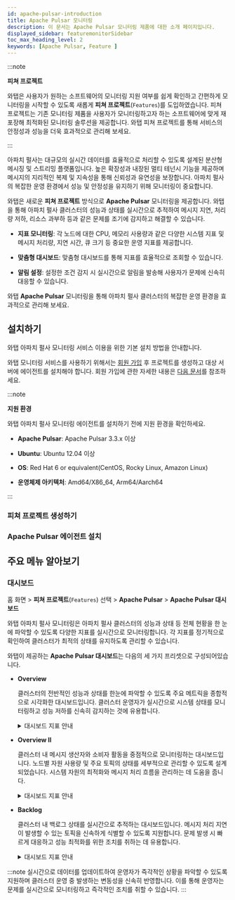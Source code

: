```yaml
---
id: apache-pulsar-introduction
title: Apache Pulsar 모니터링
description: 이 문서는 Apache Pulsar 모니터링 제품에 대한 소개 페이지입니다.
displayed_sidebar: featuremonitorSidebar
toc_max_heading_level: 2
keywords: [Apache Pulsar, Feature ]
---
```


:::note

**피쳐 프로젝트**<ScrollToLink anchor='feature-project' />

와탭은 사용자가 원하는 소프트웨어의 모니터링 지원 여부를 쉽게 확인하고 간편하게 모니터링을 시작할 수 있도록 새롭게 **피쳐 프로젝트**(<code class='Features'>Features</code>)를 도입하였습니다. 피쳐 프로젝트는 기존 모니터링 제품을 사용자가 모니터링하고자 하는 소프트웨어에 맞게 재포장해 최적화된 모니터링 솔루션을 제공합니다. 와탭 피쳐 프로젝트를 통해 서비스의 안정성과 성능을 더욱 효과적으로 관리해 보세요. 

:::

아파치 펄사는 대규모의 실시간 데이터를 효율적으로 처리할 수 있도록 설계된 분산형 메시징 및 스트리밍 플랫폼입니다. 높은 확장성과 내장된 멀티 테넌시 기능을 제공하며 메시지의 지리적인 복제 및 지속성을 통해 신뢰성과 유연성을 보장합니다. 아파치 펄사의 복잡한 운영 환경에서 성능 및 안정성을 유지하기 위해 모니터링이 중요합니다. 

와탭은 새로운 **피쳐 프로젝트** 방식으로 **Apache Pulsar** 모니터링을 제공합니다. 와탭을 통해 아파치 펄사 클러스터의 성능과 상태를 실시간으로 추적하여 메시지 지연, 처리량 저하, 리소스 과부하 등과 같은 문제를 조기에 감지하고 해결할 수 있습니다. 

* **지표 모니터링**:  각 노드에 대한 CPU, 메모리 사용량과 같은 다양한 시스템 지표 및 메시지 처리량, 지연 시간, 큐 크기 등 중요한 운영 지표를 제공합니다. 

* **맞춤형 대시보드**: 맞춤형 대시보드를 통해 지표를 효율적으로 조회할 수 있습니다.

* **알림 설정**: 설정한 조건 감지 시 실시간으로 알림을 발송해 사용자가 문제에 신속히 대응할 수 있습니다.

와탭 **Apache Pulsar** 모니터링을 통해 아파치 펄사 클러스터의 복잡한 운영 환경을 효과적으로 관리해 보세요. 


## 설치하기 

와탭 아파치 펄사 모니터링 서비스 이용을 위한 기본 설치 방법을 안내합니다. 

와탭 모니터링 서비스를 사용하기 위해서는 [회원 가입](https://www.whatap.io/ko/signup/) 후 프로젝트를 생성하고 대상 서버에 에이전트를 설치해야 합니다. 회원 가입에 관한 자세한 내용은 [다음 문서](../account/account-manage)를 참조하세요. 

:::note 

**지원 환경**<ScrollToLink anchor='apache-pulsar-supported-env' />

와탭 아파치 펄사 모니터링 에이전트를 설치하기 전에 지원 환경을 확인하세요. 

* **Apache Pulsar**: Apache Pulsar 3.3.x 이상 

* **Ubuntu**: Ubuntu 12.04 이상

* **OS**: Red Hat 6 or equivalent(CentOS, Rocky Linux, Amazon Linux)

* **운영체제 아키텍처**: Amd64/X86_64, Arm64/Aarch64

:::

### 피쳐 프로젝트 생성하기 


<Createprojectintrov2 />

### Apache Pulsar 에이전트 설치

<InstallFeature name='Apache Pulsar 에이전트 설치' />


## 주요 메뉴 알아보기 

### 대시보드 

홈 화면 > **피쳐 프로젝트**(<code class='Features'>Features</code>) 선택 > **Apache Pulsar** > **Apache Pulsar 대시보드**

와탭 아파치 펄사 모니터링은 아파치 펄사 클러스터의 성능과 상태 등 전체 현황을 한 눈에 파악할 수 있도록 다양한 지표를 실시간으로 모니터링합니다. 각 지표를 정기적으로 확인하여 클러스터가 최적의 상태를 유지하도록 관리할 수 있습니다. 

와탭이 제공하는 **Apache Pulsar 대시보드**는 다음의 세 가지 프리셋으로 구성되어있습니다.

* **Overview** 

  클러스터의 전반적인 성능과 상태를 한눈에 파악할 수 있도록 주요 메트릭을 종합적으로 시각화한 대시보드입니다. 클러스터 운영자가 실시간으로 시스템 상태를 모니터링하고 성능 저하를 신속히 감지하는 것에 유용합니다.

  <details>
  <summary>대시보드 지표 안내 </summary>

  ##### 대시보드 상단 요약 정보

  * **CPU**: 클러스터에서 사용 중인 CPU 코어의 수를 표시합니다.

  * **Memory**: 클러스터에서 사용 중인 총 메모리 용량과 현재 메모리 사용량을 나타냅니다.

  * **ZooKeeper**: 현재 운영 중인 ZooKeeper 인스턴스의 수와 가용 상태를 보여줍니다.

  * **Broker**: 활성화된 브로커의 수와 상태를 표시합니다.

  * **Bookies**: 아파치 펄사에서 사용하는 BookKeeper 노드(Bookies)의 수와 상태를 나타냅니다.

  * **Broker Storage Size**: 브로커에 저장된 데이터의 총 용량을 보여줍니다.

  * **Backlog**: 처리되지 않은 메시지의 총 크기를 표시하여 메시지 처리의 지연 상태를 파악할 수 있습니다.

  ##### 성능 그래프 

  * **Messaging Storage**: 시간에 따른 메시지 저장소 사용량을 표시하여 저장소 용량 변동성을 추적합니다.

  * **Message Rate(msg/s)**: 초당 처리되는 메시지 수를 그래프로 보여주며, 클러스터의 메시지 처리 속도를 모니터링합니다.

  * **Messaging Backlog**: 시간 경과에 따라 처리되지 않고 대기 중인 메시지의 수를 시각화하여, 메시지 처리 지연을 신속히 파악할 수 있습니다.

  * **Throughput(bytes/s)**: 초당 처리된 데이터의 양을 나타내며, 클러스터의 데이터 처리 능력을 평가합니다.

  * **Replication Backlog**: 다른 데이터 센터로 복제되지 않고 대기 중인 메시지의 수를 보여줍니다.

  * **Replication Throughput**: 데이터 복제 과정에서 초당 처리되는 데이터 양을 나타냅니다.

  * **Replication Rate**: 복제 메시지의 전송 속도를 보여줍니다.

  * **Subscription Unacked Messages**: 구독된 메시지 중 아직 확인되지 않은(Unacked) 메시지의 수를 나타냅니다.

  ##### 상위 10개 항목 백로그

  * **Top 10 topics backlog**: 백로그가 가장 많은 상위 10개의 토픽을 나열하여 메시지 지연 원인을 분석할 수 있습니다.

  * **Top 10 Replication Backlog**: 복제 백로그가 가장 많은 상위 10개의 항목을 나열하여 복제 지연 문제를 파악할 수 있습니다.

  </details>


* **Overview II**

  클러스터 내 메시지 생산자와 소비자 활동을 중점적으로 모니터링하는 대시보드입니다. 노드별 자원 사용량 및 주요 토픽의 상태를 세부적으로 관리할 수 있도록 설계되었습니다. 시스템 자원의 최적화와 메시지 처리 흐름을 관리하는 데 도움을 줍니다.

  <details>
  <summary>대시보드 지표 안내 </summary>

  * **Consumers Count**: 현재 클러스터에서 활성화된 컨슈머의 수를 실시간으로 표시하며, 메시지 소비 활동을 모니터링하고 컨슈머 수의 변동이 시스템에 미치는 영향을 분석할 수 있습니다.

  * **Producers Count**: 현재 클러스터에서 활성화된 프로듀서의 수를 실시간으로 표시하며, 메시지 생산 활동을 모니터링하고 프로듀서 수의 변화가 메시지 생산 속도에 미치는 영향을 분석할 수 있습니다.

  * **Messages In**: 클러스터에 인입되는 메시지 수를 시간에 따라 표시하며, 메시지 인입 속도를 모니터링하여 시스템 부하를 예측하고 트래픽 변동을 파악하는 데 도움을 줍니다.
  
  * **Subscriptions Count**: 클러스터에서 활성화된 구독의 수를 실시간으로 표시하며, 구독 수의 증감이 시스템 메시지 처리에 미치는 영향을 분석할 때 유용합니다.
  
  * **Offloaded Size**: 클러스터에서 디스크로 오프로드된 데이터의 크기를 나타내며, 데이터 저장 효율성을 평가하고 장기적인 저장 공간 관리에 활용할 수 있습니다.
  
  * **Bytes In**: 클러스터로 인입되는 데이터의 크기를 실시간으로 표시하며, 데이터 인입 속도를 모니터링하여 시스템 성능 및 네트워크 부하를 관리하는 데 유용합니다.
  
  * **Node CPU**(Node CPU 사용률): 클러스터 내 각 노드의 CPU 사용률을 그래프로 표시하며, 노드별 성능을 모니터링하고 리소스 분배를 최적화할 수 있습니다.
  
  * **Node Memory Used %**(Node Memory 사용률): 클러스터 내 각 노드의 메모리 사용률을 실시간으로 표시하며, 메모리 사용 현황을 모니터링하여 성능 저하를 예방할 수 있습니다.
  
  * **Top 10 Topics Unacked**: 아직 확인되지 않은(Unacked) 메시지가 많은 상위 10개의 토픽을 나열하며, 특정 토픽에서 메시지 확인 지연의 원인을 파악하고 문제를 해결하는 데 유용합니다.
  
  * **Top 10 Topics Storage**: 저장 공간을 가장 많이 차지하고 있는 상위 10개의 토픽을 나열하며, 특정 토픽이 차지하는 저장 공간을 분석하여 효율적인 데이터 관리를 지원합니다.

  </details>

* **Backlog**

  클러스터 내 백로그 상태를 실시간으로 추적하는 대시보드입니다. 메시지 처리 지연이 발생할 수 있는 토픽을 신속하게 식별할 수 있도록 지원합니다. 문제 발생 시 빠르게 대응하고 성능 최적화를 위한 조치를 취하는 데 유용합니다.

  <details>
  <summary>대시보드 지표 안내 </summary>

  * **Pulsar Backlog**: 특정 토픽에서 처리되지 않고 대기 중인 메시지 수를 시간에 따라 시각화합니다. 시스템의 처리 능력을 초과할 때 발생하는 백로그 상태를 실시간으로 모니터링하여 문제를 조기에 발견하고 대응할 수 있습니다.

  * **Top 20 Backlog Topics**: 백로그가 가장 많은 상위 20개의 토픽을 나열합니다. 각 토픽에서 처리되지 않고 대기 중인 메시지 수를 표시하여 문제 토픽을 신속히 파악하고 리소스를 집중할 수 있습니다.

  * **Recently**(최근 메시지 수): 각 토픽 옆의 **Recently** 컬럼은 최근 발생한 백로그 메시지 수를 나타냅니다. 최근 백로그 상태를 명확히 이해하고 즉각적인 대응이 필요한 토픽을 식별하는 데 도움을 줍니다.

  </details>

:::note 
실시간으로 데이터를 업데이트하여 운영자가 즉각적인 상황을 파악할 수 있도록 지원하며 클러스터 운영 중 발생하는 변동성을 신속히 반영합니다. 이를 통해 운영자는 문제를 실시간으로 모니터링하고 즉각적인 조치를 취할 수 있습니다.
:::
